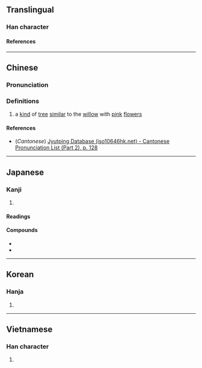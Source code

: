 {{character info}}
==Translingual==

===Han character===
{{Han char|rn=75|rad=木|as=07|sn=11|four=47927|canj=DSQL|ids=⿰木那}}

====References====
{{Han ref|kx=0529.110|dkj=14856|dj=0917.220|hdz=21208.040|uh=689B}}

----

==Chinese==
{{zh-forms}}

===Pronunciation===
{{zh-pron
|m=nuó
|c=naa4,laa4
|mc=y
|oc=y
|ma=
|cat=n
}}

===Definitions===
{{zh-hanzi}}

# {{lb|zh|archaic}} a [[kind]] of [[tree]] [[similar]] to the [[willow]] with [[pink]] [[flower]]s

====References====
* (''Cantonese'') [http://www.iso10646hk.net/jp/document/download.jsp Jyutping Database (iso10646hk.net) - Cantonese Pronunciation List (Part 2), p. 128]

----

==Japanese==

===Kanji===
{{ja-kanji|grade=|rs=木07}}

# {{rfdef|ja|sort=木07}}

====Readings====
{{ja-readings
|goon=な
|kanon=だ
|kun=なぎ-
|nanori=おぎ, やし
}}

====Compounds====
* {{ja-r|梛%筏|なぎ%いがた}}
* {{ja-r|梛%木擬|なぎ%もどき}}

----

==Korean==

===Hanja===
{{ko-hanja|나}}

# {{rfdef|ko|sort=木07}}

----

==Vietnamese==

===Han character===
{{vi-readings|rs=木07|reading=nứa}}

# {{rfdef|vi|sort=木07}}